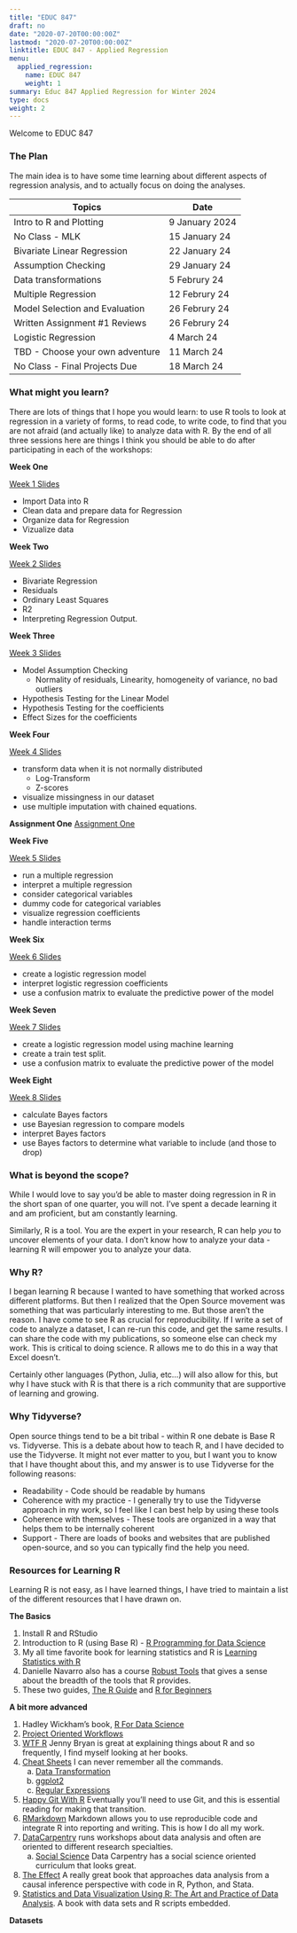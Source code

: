 ```yaml
---
title: "EDUC 847"
draft: no
date: "2020-07-20T00:00:00Z"
lastmod: "2020-07-20T00:00:00Z"
linktitle: EDUC 847 - Applied Regression
menu:
  applied_regression:
    name: EDUC 847
    weight: 1
summary: Educ 847 Applied Regression for Winter 2024
type: docs
weight: 2
---
```




Welcome to EDUC 847

### The Plan
The main idea is to have some time learning about different aspects of regression analysis, and to actually focus on doing the analyses. 

|Topics| Date|
|------|------|
|Intro to R and Plotting| 9 January 2024|
|No Class - MLK |15 January 24|
|Bivariate Linear Regression |22 January 24|
|Assumption Checking | 29 January 24|
|Data transformations |5 Februry 24|
|Multiple Regression |12 Februry 24|
|Model Selection and Evaluation |26 Februry 24|
|Written Assignment \#1 Reviews |26 Februry 24|
|Logistic Regression |4 March 24|
|TBD - Choose your own adventure |11 March 24|
|No Class - Final Projects Due  |18 March 24|

### What might you learn?
There are lots of things that I hope you would learn: to use R tools to look at regression in a variety of forms, to read code, to write code, to find that you are not afraid (and actually like) to analyze data with R. By the end of all three sessions here are things I think you should be able to do after participating in each of the workshops:

**Week One**

[Week 1 Slides](<https://ericbrewe.com/slides/educ_847/educ_847_week_1#1>)

* Import Data into R
* Clean data and prepare data for Regression
* Organize data for Regression
* Vizualize data



**Week Two**

[Week 2 Slides](<https://ericbrewe.com/courses/educ_847/educ_week_2/>)

* Bivariate Regression
* Residuals
* Ordinary Least Squares
* R2
* Interpreting Regression Output. 


**Week Three**

[Week 3 Slides](<https://ericbrewe.com/courses/educ_847/educ_week_3/>)

* Model Assumption Checking
  * Normality of residuals, Linearity, homogeneity of variance, no bad outliers
* Hypothesis Testing for the Linear Model
* Hypothesis Testing for the coefficients
* Effect Sizes for the coefficients


**Week Four**

[Week 4 Slides](<https://ericbrewe.com/courses/educ_847/educ_week_4/>)

* transform data when it is not normally distributed
  * Log-Transform
  * Z-scores
* visualize missingness in our dataset
* use multiple imputation with chained equations.

**Assignment One**
[Assignment One](<https://docs.google.com/document/d/1SFvbDpLrjXMllgmqS9WowtQz6Qz_6Ga8DJ0rvSaiQUE/edit?usp=sharing>)

**Week Five**

[Week 5 Slides](<https://ericbrewe.com/courses/educ_847/educ_week_5/>)

* run a multiple regression
* interpret a multiple regression
* consider categorical variables
* dummy code for categorical variables
* visualize regression coefficients
* handle interaction terms

**Week Six**

[Week 6 Slides](<https://ericbrewe.com/courses/educ_847/educ_week_6/>)

* create a logistic regression model
* interpret logistic regression coefficients
* use a confusion matrix to evaluate the predictive power of the model

**Week Seven**

[Week 7 Slides](<https://ericbrewe.com/courses/educ_847/educ_week_7/>)

* create a logistic regression model using machine learning
* create a train test split.
* use a confusion matrix to evaluate the predictive power of the model

**Week Eight**

[Week 8 Slides](<https://ericbrewe.com/courses/educ_847/educ_week_8/>)

* calculate Bayes factors
* use Bayesian regression to compare models
* interpret Bayes factors
* use Bayes factors to determine what variable to include (and those to drop)

### What is beyond the scope?
While I would love to say you'd be able to master doing regression in R in the short span of one quarter, you will not. I've spent a decade learning it and am proficient, but am constantly learning. 

Similarly, R is a tool. You are the expert in your research, R can help *you* to uncover elements of your data. I don't know how to analyze your data - learning R will empower you to analyze your data. 


### Why R?
I began learning R because I wanted to have something that worked across different platforms. But then I realized that the Open Source movement was something that was particularly interesting to me.  But those aren't the reason. I have come to see R as crucial for reproducibility. If I write a set of code to analyze a dataset, I can re-run this code, and get the same results. I can share the code with my publications, so someone else can check my work. This is critical to doing science. R allows me to do this in a way that Excel doesn't. 

Certainly other languages (Python, Julia, etc...) will also allow for this, but why I have stuck with R is that there is a rich community that are supportive of learning and growing. 

### Why Tidyverse?
Open source things tend to be a bit tribal - within R one debate is Base R vs. Tidyverse. This is a debate about how to teach R, and I have decided to use the Tidyverse. It might not ever matter to you, but I want you to know that I have thought about this, and my answer is to use Tidyverse for the following reasons:

- Readability - Code should be readable by humans
- Coherence with my practice - I generally try to use the Tidyverse approach in my work, so I feel like I can best help by using these tools
- Coherence with themselves - These tools are organized in a way that helps them to be internally coherent
- Support - There are loads of books and websites that are published open-source, and so you can typically find the help you need. 


### Resources for Learning R
Learning R is not easy, as I have learned things, I have tried to maintain a list of the different resources that I have drawn on. 

**The Basics**

1. Install R and RStudio
2. Introduction to R (using Base R) - [R Programming for Data Science](<https://bookdown.org/rdpeng/rprogdatascience/>)
3. My all time favorite book for learning statistics and R is [Learning Statistics with R](<https://learningstatisticswithr.com/book//>)
4. Danielle Navarro also has a course [Robust Tools](<http://robust-tools.djnavarro.net/>) that gives a sense about the breadth of the tools that R provides.
5. These two guides, [The R Guide](<https://drive.google.com/file/d/1G9rqsXdesobxbWivbrD1MN0K97jMNEST/view>) and [R for Beginners](<https://drive.google.com/file/d/1jUivTK7z3Ig_51upZ4mD5l2v-PCXOoGp/view>)

**A bit more advanced**

1. Hadley Wickham's book, [R For Data Science](<https://r4ds.had.co.nz/>)
2. [Project Oriented Workflows](<https://www.tidyverse.org/blog/2017/12/workflow-vs-script/>)
3. [WTF R](<https://rstats.wtf/index.html>) Jenny Bryan is great at explaining things about R and so frequently, I find myself looking at her books.
4. [Cheat Sheets](<https://rstudio.com/resources/cheatsheets/>) I can never remember all the commands. 
    a. [Data Transformation](<file:///Users/ericbrewelaptop/Downloads/data-transformation.pdf>)
    b. [ggplot2](<https://github.com/rstudio/cheatsheets/raw/master/data-visualization-2.1.pdf>)
    c. [Regular Expressions](<https://github.com/rstudio/cheatsheets/raw/master/data-visualization-2.1.pdf>)
5. [Happy Git With R](<https://happygitwithr.com/>) Eventually you'll need to use Git, and this is essential reading for making that transition.
6. [RMarkdown](<https://bookdown.org/yihui/rmarkdown/software-info.html>) Markdown allows you to use reproducible code and integrate R into reporting and writing. This is how I do all my work. 
7. [DataCarpentry](<https://datacarpentry.org/>) runs workshops about data analysis and often are oriented to different research specialties. 
    a. [Social Science](<https://datacarpentry.org/lessons/#social-science-curriculum>) Data Carpentry has a social science oriented curriculum that looks great. 
8. [The Effect](<https://theeffectbook.net/>) A really great book that approaches data analysis from a causal inference perspective with code in R, Python, and Stata.
9. [Statistics and Data Visualization Using R: The Art and Practice of Data Analysis](<https://edge.sagepub.com/brownstats1e>). A book with data sets and R scripts embedded. 


**Datasets**



